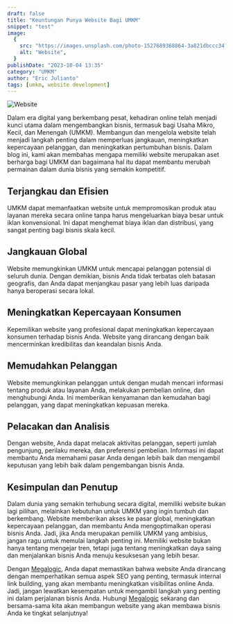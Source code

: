 ---
draft: false
title: "Keuntungan Punya Website Bagi UMKM"
snippet: "test"
image:
  {
    src: "https://images.unsplash.com/photo-1527689368864-3a821dbccc34?&fit=crop&w=430&h=240",
    alt: "Website",
  }
publishDate: "2023-10-04 13:35"
category: "UMKM"
author: "Eric Julianto"
tags: [umkm, website development]
---

![Website](https://images.unsplash.com/photo-1527689368864-3a821dbccc34)

Dalam era digital yang berkembang pesat, kehadiran online telah menjadi kunci utama dalam mengembangkan bisnis, termasuk bagi Usaha Mikro, Kecil, dan Menengah (UMKM). Membangun dan mengelola website telah menjadi langkah penting dalam memperluas jangkauan, meningkatkan kepercayaan pelanggan, dan meningkatkan pertumbuhan bisnis. Dalam blog ini, kami akan membahas mengapa memiliki website merupakan aset berharga bagi UMKM dan bagaimana hal itu dapat membantu merubah permainan dalam dunia bisnis yang semakin kompetitif.

## Terjangkau dan Efisien

UMKM dapat memanfaatkan website untuk mempromosikan produk atau layanan mereka secara online tanpa harus mengeluarkan biaya besar untuk iklan konvensional. Ini dapat menghemat biaya iklan dan distribusi, yang sangat penting bagi bisnis skala kecil.

## Jangkauan Global

Website memungkinkan UMKM untuk mencapai pelanggan potensial di seluruh dunia. Dengan demikian, bisnis Anda tidak terbatas oleh batasan geografis, dan Anda dapat menjangkau pasar yang lebih luas daripada hanya beroperasi secara lokal.

## Meningkatkan Kepercayaan Konsumen

Kepemilikan website yang profesional dapat meningkatkan kepercayaan konsumen terhadap bisnis Anda. Website yang dirancang dengan baik mencerminkan kredibilitas dan keandalan bisnis Anda.

## Memudahkan Pelanggan

Website memungkinkan pelanggan untuk dengan mudah mencari informasi tentang produk atau layanan Anda, melakukan pembelian online, dan menghubungi Anda. Ini memberikan kenyamanan dan kemudahan bagi pelanggan, yang dapat meningkatkan kepuasan mereka.

## Pelacakan dan Analisis

Dengan website, Anda dapat melacak aktivitas pelanggan, seperti jumlah pengunjung, perilaku mereka, dan preferensi pembelian. Informasi ini dapat membantu Anda memahami pasar Anda dengan lebih baik dan mengambil keputusan yang lebih baik dalam pengembangan bisnis Anda.

## Kesimpulan dan Penutup

Dalam dunia yang semakin terhubung secara digital, memiliki website bukan lagi pilihan, melainkan kebutuhan untuk UMKM yang ingin tumbuh dan berkembang. Website memberikan akses ke pasar global, meningkatkan kepercayaan pelanggan, dan membantu Anda mengoptimalkan operasi bisnis Anda. Jadi, jika Anda merupakan pemilik UMKM yang ambisius, jangan ragu untuk memulai langkah penting ini. Memiliki website bukan hanya tentang mengejar tren, tetapi juga tentang meningkatkan daya saing dan menjalankan bisnis Anda menuju kesuksesan yang lebih besar.

Dengan <a href="/pricing" class="text-blue-500" target="_blank" >Megalogic</a>, Anda dapat memastikan bahwa website Anda dirancang dengan memperhatikan semua aspek SEO yang penting, termasuk internal link building, yang akan membantu meningkatkan visibilitas online Anda. Jadi, jangan lewatkan kesempatan untuk mengambil langkah yang penting ini dalam perjalanan bisnis Anda. Hubungi <a href="/pricing" class="text-blue-500" target="_blank" >Megalogic</a> sekarang dan bersama-sama kita akan membangun website yang akan membawa bisnis Anda ke tingkat selanjutnya!
